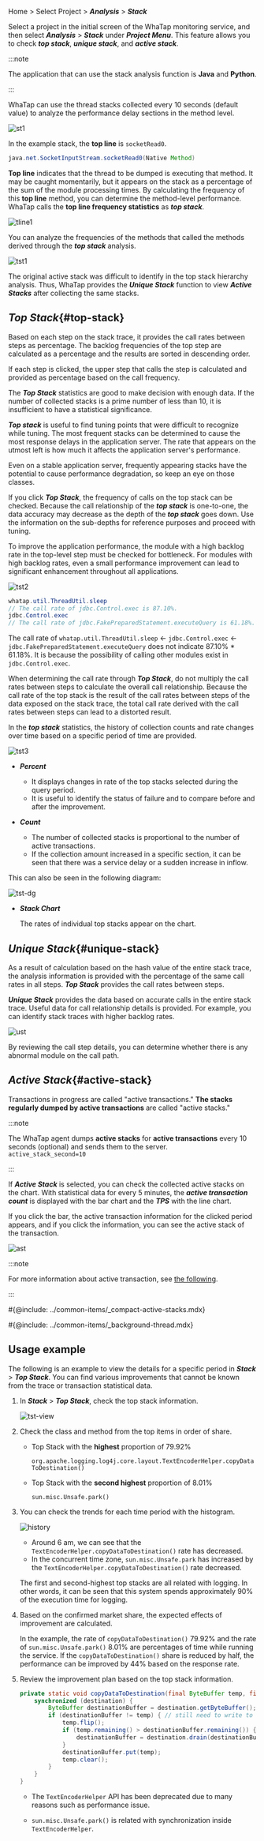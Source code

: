 <!-- 스크린샷 최신화/상세화 필요-->

Home > Select Project > **_Analysis_** > **_Stack_**

Select a project in the initial screen of the WhaTap monitoring service, and then select **_Analysis_** > **_Stack_** under **_Project Menu_**. This feature allows you to check **_top stack_**, **_unique stack_**, and **_active stack_**. 

:::note

The application that can use the stack analysis function is **Java** and **Python**. 

:::

WhaTap can use the thread stacks collected every 10 seconds (default value) to analyze the performance delay sections in the method level.

![st1](https://img.whatap.io/media/user_guide_application/stack/st1.png)

In the example stack, the **top line** is `socketRead0`. 

```java
java.net.SocketInputStream.socketRead0(Native Method)
```

**Top line** indicates that the thread to be dumped is executing that method. It may be caught momentarily, but it appears on the stack as a percentage of the sum of the module processing times. By calculating the frequency of this **top line** method, you can determine the method-level performance. WhaTap calls the **top line frequency statistics** as **_top stack_**.

![tline1](https://img.whatap.io/media/images/Screenshot_2020-12-15_W_JAVA_DEMO_5490_-_Application_Monitoring23.png)

You can analyze the frequencies of the methods that called the methods derived through the **_top stack_** analysis.

![tst1](https://img.whatap.io/media/images/Screenshot_2020-12-15_W_JAVA_DEMO_5490_-_Application_Monitoring24.png)

The original active stack was difficult to identify in the top stack hierarchy analysis. Thus, WhaTap provides the **_Unique Stack_** function to view **_Active Stacks_** after collecting the same stacks.

## **_Top Stack_**{#top-stack}

Based on each step on the stack trace, it provides the call rates between steps as percentage. The backlog frequencies of the top step are calculated as a percentage and the results are sorted in descending order.

If each step is clicked, the upper step that calls the step is calculated and provided as percentage based on the call frequency.

The **_Top Stack_** statistics are good to make decision with enough data. If the number of collected stacks is a prime number of less than 10, it is insufficient to have a statistical significance.

**_Top stack_** is useful to find tuning points that were difficult to recognize while tuning. The most frequent stacks can be determined to cause the most response delays in the application server. The rate that appears on the utmost left is how much it affects the application server's performance.

Even on a stable application server, frequently appearing stacks have the potential to cause performance degradation, so keep an eye on those classes.

If you click **_Top Stack_**, the frequency of calls on the top stack can be checked. Because the call relationship of the **_top stack_** is one-to-one, the data accuracy may decrease as the depth of the **_top stack_** goes down. Use the information on the sub-depths for reference purposes and proceed with tuning.

To improve the application performance, the module with a high backlog rate in the top-level step must be checked for bottleneck. For modules with high backlog rates, even a small performance improvement can lead to significant enhancement throughout all applications.

![tst2](https://img.whatap.io/media/images/Screenshot_2020-12-15_W_JAVA_DEMO_5490_-_Application_Monitoring25.png)

```java {1,3}
whatap.util.ThreadUtil.sleep
// The call rate of jdbc.Control.exec is 87.10%.
jdbc.Control.exec 
// The call rate of jdbc.FakePreparedStatement.executeQuery is 61.18%.
```

The call rate of `whatap.util.ThreadUtil.sleep` ← `jdbc.Control.exec` ← `jdbc.FakePreparedStatement.executeQuery` does not indicate 87.10% \* 61.18%. It is because the possibility of calling other modules exist in `jdbc.Control.exec`.

When determining the call rate through **_Top Stack_**, do not multiply the call rates between steps to calculate the overall call relationship. Because the call rate of the top stack is the result of the call rates between steps of the data exposed on the stack trace, the total call rate derived with the call rates between steps can lead to a distorted result.

In the **_top stack_** statistics, the history of collection counts and rate changes over time based on a specific period of time are provided.

![tst3](https://img.whatap.io/media/images/Screenshot_2020-12-15_W_JAVA_DEMO_5490_-_Application_Monitoring27.png)

-   **_Percent_**

    -   It displays changes in rate of the top stacks selected during the query period.
    -   It is useful to identify the status of failure and to compare before and after the improvement.

-   **_Count_**

    -   The number of collected stacks is proportional to the number of active transactions.
    -   If the collection amount increased in a specific section, it can be seen that there was a service delay or a sudden increase in inflow.

This can also be seen in the following diagram:

![tst-dg](https://img.whatap.io/media/images/Screenshot_2020-12-15_W_JAVA_DEMO_5490_-_Application_Monitoring26.png)

-   **_Stack Chart_**

    The rates of individual top stacks appear on the chart.

## **_Unique Stack_**{#unique-stack}

As a result of calculation based on the hash value of the entire stack trace, the analysis information is provided with the percentage of the same call rates in all steps. **_Top Stack_** provides the call rates between steps. 

**_Unique Stack_** provides the data based on accurate calls in the entire stack trace. Useful data for call relationship details is provided. For example, you can identify stack traces with higher backlog rates.

![ust](https://img.whatap.io/media/images/Screenshot_2020-12-15_W_JAVA_DEMO_5490_-_Application_Monitoring27_Y8LaYJq.png)

By reviewing the call step details, you can determine whether there is any abnormal module on the call path.

## **_Active Stack_**{#active-stack}

Transactions in progress are called "active transactions." **The stacks regularly dumped by active transactions** are called "active stacks."

:::note

The WhaTap agent dumps **active stacks** for **active transactions** every 10 seconds (optional) and sends them to the server.<br/>
`active_stack_second=10`

:::

If **_Active Stack_** is selected, you can check the collected active stacks on the chart. With statistical data for every 5 minutes, the **_active transaction count_** is displayed with the bar chart and the **_TPS_** with the line chart. 

If you click the bar, the active transaction information for the clicked period appears, and if you click the information, you can see the active stack of the transaction.

![ast](https://img.whatap.io/media/images/Screenshot_2020-12-15_W_JAVA_DEMO_5490_-_Application_Monitoring29.png)

:::note

For more information about active transaction, see [the following](active-transactions).

:::

\#{@include: ../common-items/_compact-active-stacks.mdx}

\#{@include: ../common-items/_background-thread.mdx} 

## Usage example

<!-- 스크린샷 수정 필요 -->

The following is an example to view the details for a specific period in **_Stack_** > **_Top Stack_**. You can find various improvements that cannot be known from the trace or transaction statistical data.

1.  In **_Stack_** > **_Top Stack_**, check the top stack information.

    ![tst-view](https://img.whatap.io/media/images/Screenshot_2020-12-15_W_JAVA_DEMO_5490_-_Application_Monitoring31.png)

2.  Check the class and method from the top items in order of share.

    -   Top Stack with the **highest** proportion of 79.92%

        `org.apache.logging.log4j.core.layout.TextEncoderHelper.copyDataToDestination()`

    -   Top Stack with the **second highest** proportion of 8.01%

        `sun.misc.Unsafe.park()` 

3.  You can check the trends for each time period with the histogram.

    ![history](https://img.whatap.io/media/images/Screenshot_2020-12-15_W_JAVA_DEMO_5490_-_Application_Monitoring30.png)

    -   Around 6 am, we can see that the `TextEncoderHelper.copyDataToDestination()` rate has decreased.
    -   In the concurrent time zone, `sun.misc.Unsafe.park` has increased by the `TextEncoderHelper.copyDataToDestination()` rate decreased.

    The first and second-highest top stacks are all related with logging. In other words, it can be seen that this system spends approximately 90% of the execution time for logging.

4.  Based on the confirmed market share, the expected effects of improvement are calculated.

    In the example, the rate of `copyDataToDestination()` 79.92% and the rate of `sun.misc.Unsafe.park()` 8.01% are percentages of time while running the service. If the `copyDataToDestination()` share is reduced by half, the performance can be improved by 44% based on the response rate.

5.  Review the improvement plan based on the top stack information.

    ```java title='org.apache.logging.log4j.core.layout.TextEncoderHelper.copyDataToDestination()'
    private static void copyDataToDestination(final ByteBuffer temp, final ByteBufferDestination destination) {
        synchronized (destination) {
            ByteBuffer destinationBuffer = destination.getByteBuffer();
            if (destinationBuffer != temp) { // still need to write to the destination
                temp.flip();
                if (temp.remaining() > destinationBuffer.remaining()) {
                    destinationBuffer = destination.drain(destinationBuffer);
                }
                destinationBuffer.put(temp);
                temp.clear();
            }
        }
    }
    ```

    -   The `TextEncoderHelper` API has been deprecated due to many reasons such as performance issue.

    -   `sun.misc.Unsafe.park()` is related with synchronization inside `TextEncoderHelper`.
